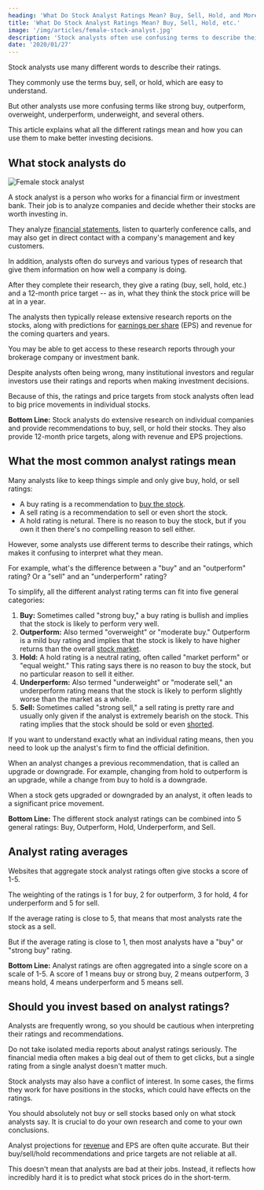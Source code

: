 ```yaml
---
heading: 'What Do Stock Analyst Ratings Mean? Buy, Sell, Hold, and More'
title: 'What Do Stock Analyst Ratings Mean? Buy, Sell, Hold, etc.'
image: '/img/articles/female-stock-analyst.jpg'
description: 'Stock analysts often use confusing terms to describe their buy, sell and hold ratings. Here are some quick explanations of what their ratings mean.'
date: '2020/01/27'
---
```


Stock analysts use many different words to describe their ratings.

They commonly use the terms buy, sell, or hold, which are easy to understand.

But other analysts use more confusing terms like strong buy, outperform, overweight, underperform, underweight, and several others.

This article explains what all the different ratings mean and how you can use them to make better investing decisions.

## What stock analysts do

<img
	src="/img/articles/female-stock-analyst.jpg"
	alt="Female stock analyst"
	width={1200}
	height={630}
/>

A stock analyst is a person who works for a financial firm or investment bank. Their job is to analyze companies and decide whether their stocks are worth investing in.

They analyze [financial statements](/term/income-statement/), listen to quarterly conference calls, and may also get in direct contact with a company's management and key customers.

In addition, analysts often do surveys and various types of research that give them information on how well a company is doing.

After they complete their research, they give a rating (buy, sell, hold, etc.) and a 12-month price target -- as in, what they think the stock price will be at in a year.

The analysts then typically release extensive research reports on the stocks, along with predictions for [earnings per share](/term/eps-earnings-per-share/) (EPS) and revenue for the coming quarters and years.

You may be able to get access to these research reports through your brokerage company or investment bank.

Despite analysts often being wrong, many institutional investors and regular investors use their ratings and reports when making investment decisions.

Because of this, the ratings and price targets from stock analysts often lead to big price movements in individual stocks.

<div className="summary">
	<strong>Bottom Line:</strong> Stock analysts do extensive research on
	individual companies and provide recommendations to buy, sell, or hold their
	stocks. They also provide 12-month price targets, along with revenue and EPS
	projections.
</div>

## What the most common analyst ratings mean

Many analysts like to keep things simple and only give buy, hold, or sell ratings:

-  A buy rating is a recommendation to [buy the stock](/how-to-buy-stocks-online/).
-  A sell rating is a recommendation to sell or even short the stock.
-  A hold rating is netural. There is no reason to buy the stock, but if you own it then there's no compelling reason to sell either.

However, some analysts use different terms to describe their ratings, which makes it confusing to interpret what they mean.

For example, what's the difference between a "buy" and an "outperform" rating? Or a "sell" and an "underperform" rating?

To simplify, all the different analyst rating terms can fit into five general categories:

1. **Buy:** Sometimes called "strong buy," a buy rating is bullish and implies that the stock is likely to perform very well.
2. **Outperform:** Also termed "overweight" or "moderate buy." Outperform is a mild buy rating and implies that the stock is likely to have higher returns than the overall [stock market](/average-monthly-stock-returns/).
3. **Hold:** A hold rating is a neutral rating, often called "market perform" or "equal weight." This rating says there is no reason to buy the stock, but no particular reason to sell it either.
4. **Underperform:** Also termed "underweight" or "moderate sell," an underperform rating means that the stock is likely to perform slightly worse than the market as a whole.
5. **Sell:** Sometimes called "strong sell," a sell rating is pretty rare and usually only given if the analyst is extremely bearish on the stock. This rating implies that the stock should be sold or even [shorted](/how-to-short-stocks/).

If you want to understand exactly what an individual rating means, then you need to look up the analyst's firm to find the official definition.

When an analyst changes a previous recommendation, that is called an upgrade or downgrade. For example, changing from hold to outperform is an upgrade, while a change from buy to hold is a downgrade.

When a stock gets upgraded or downgraded by an analyst, it often leads to a significant price movement.

<div className="summary">
	<strong>Bottom Line:</strong> The different stock analyst ratings can be
	combined into 5 general ratings: Buy, Outperform, Hold, Underperform, and
	Sell.
</div>

## Analyst rating averages

Websites that aggregate stock analyst ratings often give stocks a score of 1-5.

The weighting of the ratings is 1 for buy, 2 for outperform, 3 for hold, 4 for underperform and 5 for sell.

If the average rating is close to 5, that means that most analysts rate the stock as a sell.

But if the average rating is close to 1, then most analysts have a "buy" or "strong buy" rating.

<div className="summary">
	<strong>Bottom Line:</strong> Analyst ratings are often aggregated into a
	single score on a scale of 1-5. A score of 1 means buy or strong buy, 2 means
	outperform, 3 means hold, 4 means underperform and 5 means sell.
</div>

## Should you invest based on analyst ratings?

Analysts are frequently wrong, so you should be cautious when interpreting their ratings and recommendations.

Do not take isolated media reports about analyst ratings seriously. The financial media often makes a big deal out of them to get clicks, but a single rating from a single analyst doesn't matter much.

Stock analysts may also have a conflict of interest. In some cases, the firms they work for have positions in the stocks, which could have effects on the ratings.

You should absolutely not buy or sell stocks based only on what stock analysts say. It is crucial to do your own research and come to your own conclusions.

Analyst projections for [revenue](/term/revenue/) and EPS are often quite accurate. But their buy/sell/hold recommendations and price targets are not reliable at all.

This doesn't mean that analysts are bad at their jobs. Instead, it reflects how incredibly hard it is to predict what stock prices do in the short-term.
